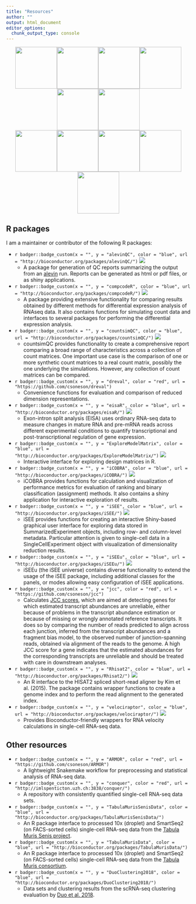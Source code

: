```yaml
---
title: "Resources"
author: ""
output: html_document
editor_options: 
  chunk_output_type: console
---
```


<center>
[![](stickers/alevinQC.png){width=3cm}](https://bioconductor.org/packages/alevinQC/)[![](stickers/ARMOR.png){width=3cm}](https://github.com/csoneson/ARMOR)[![](stickers/countsimQC.png){width=3cm}](https://bioconductor.org/packages/countsimQC/)[![](stickers/einprot.png){width=3cm}](https://github.com/fmicompbio/einprot)[![](stickers/eisaR.png){width=3cm}](https://bioconductor.org/packages/eisaR/)[![](stickers/emm_logo.png){width=3cm}](https://bioconductor.org/packages/ExploreModelMatrix/)
</center>
<center>
[![](stickers/iCOBRA.png){width=3cm}](https://bioconductor.org/packages/iCOBRA/)[![](stickers/iSEE.png){width=3cm}](https://bioconductor.org/packages/iSEE/)[![](stickers/mutscan.png){width=3cm}](https://github.com/fmicompbio/mutscan)[![](stickers/sketchR.png){width=3cm}](https://github.com/csoneson/sketchR)[![](stickers/velociraptor_sticker.png){width=3cm}](https://bioconductor.org/packages/velociraptor/)
</center>


## R packages

I am a maintainer or contributor of the following R packages:

- `r badger::badge_custom(x = "", y = "alevinQC", color = "blue", url = "http://bioconductor.org/packages/alevinQC/")` <img src="https://bioconductor.org/shields/years-in-bioc/alevinQC.svg">
  - A package for generation of QC reports summarizing the output from an [alevin](https://salmon.readthedocs.io/en/latest/alevin.html) run. Reports can be generated as html or pdf files, or as shiny applications.
- `r badger::badge_custom(x = "", y = "compcodeR", color = "blue", url = "http://bioconductor.org/packages/compcodeR/")` <img src="https://bioconductor.org/shields/years-in-bioc/compcodeR.svg">
  - A package providing extensive functionality for comparing results obtained by different methods for differential expression analysis of RNAseq data. It also contains functions for simulating count data and interfaces to several packages for performing the differential expression analysis.
- `r badger::badge_custom(x = "", y = "countsimQC", color = "blue", url = "http://bioconductor.org/packages/countsimQC/")` <img src="https://bioconductor.org/shields/years-in-bioc/countsimQC.svg"> 
  - countsimQC provides functionality to create a comprehensive report comparing a broad range of characteristics across a collection of count matrices. One important use case is the comparison of one or more synthetic count matrices to a real count matrix, possibly the one underlying the simulations. However, any collection of count matrices can be compared.
- `r badger::badge_custom(x = "", y = "dreval", color = "red", url = "https://github.com/csoneson/dreval")`
  - Convenience functions for evaluation and comparison of reduced dimension representations.
- `r badger::badge_custom(x = "", y = "eisaR", color = "blue", url = "http://bioconductor.org/packages/eisaR/")` <img src="https://bioconductor.org/shields/years-in-bioc/eisaR.svg"> 
  - Exon-intron split analysis (EISA) uses ordinary RNA-seq data to measure
    changes in mature RNA and pre-mRNA reads across different experimental conditions
    to quantify transcriptional and post-transcriptional regulation of gene expression.
- `r badger::badge_custom(x = "", y = "ExploreModelMatrix", color = "blue", url = "http://bioconductor.org/packages/ExploreModelMatrix/")` <img src="https://bioconductor.org/shields/years-in-bioc/ExploreModelMatrix.svg"> 
  - Interactive interface for exploring design matrices in R.
- `r badger::badge_custom(x = "", y = "iCOBRA", color = "blue", url = "http://bioconductor.org/packages/iCOBRA/")` <img src="https://bioconductor.org/shields/years-in-bioc/iCOBRA.svg">
  - iCOBRA provides functions for calculation and visualization of performance metrics for evaluation of ranking and binary classification (assignment) methods. It also contains a shiny application for interactive exploration of results.
- `r badger::badge_custom(x = "", y = "iSEE", color = "blue", url = "http://bioconductor.org/packages/iSEE/")` <img src="https://bioconductor.org/shields/years-in-bioc/iSEE.svg">
  - iSEE provides functions for creating an interactive Shiny-based graphical user interface for exploring data stored in SummarizedExperiment objects, including row- and column-level metadata. Particular attention is given to single-cell data in a SingleCellExperiment object with visualization of dimensionality reduction results.
- `r badger::badge_custom(x = "", y = "iSEEu", color = "blue", url = "http://bioconductor.org/packages/iSEEu/")` <img src="https://bioconductor.org/shields/years-in-bioc/iSEEu.svg">
  - iSEEu (the iSEE universe) contains diverse functionality to extend 
    the usage of the iSEE package, including additional classes for the panels, 
    or modes allowing easy configuration of iSEE applications.
- `r badger::badge_custom(x = "", y = "jcc", color = "red", url = "https://github.com/csoneson/jcc")`
  - Calculates [JCC scores](http://www.life-science-alliance.org/content/2/1/e201800175.abstract), which are aimed at detecting genes for which estimated transcript abundances are unreliable, either because of problems in the transcript abundance estimation or because of missing or wrongly annotated reference transcripts. It does so by comparing the number of reads predicted to align across each junction, inferred from the transcript abundances and a fragment bias model, to the observed number of junction-spanning reads, obtained via alignment of the reads to the genome. A high JCC score for a gene indicates that the estimated abundances for the corresponding transcripts are unreliable and should be treated with care in downstream analyses.
- `r badger::badge_custom(x = "", y = "Rhisat2", color = "blue", url = "http://bioconductor.org/packages/Rhisat2/")` <img src="https://bioconductor.org/shields/years-in-bioc/Rhisat2.svg">
  - An R interface to the HISAT2 spliced short-read aligner by Kim et al. (2015). The package contains wrapper functions to create a genome index and to perform the read alignment to the generated index.
- `r badger::badge_custom(x = "", y = "velociraptor", color = "blue", url = "http://bioconductor.org/packages/velociraptor/")` <img src="https://bioconductor.org/shields/years-in-bioc/velociraptor.svg">
  - Provides Bioconductor-friendly wrappers for RNA velocity calculations in single-cell RNA-seq data. 

## Other resources

- `r badger::badge_custom(x = "", y = "ARMOR", color = "red", url = "https://github.com/csoneson/ARMOR")`
  - A lightweight Snakemake workflow for preprocessing and statistical analysis of RNA-seq data.
- `r badger::badge_custom(x = "", y = "conquer", color = "red", url = "http://imlspenticton.uzh.ch:3838/conquer/")`
  - A repository with consistently quantified single-cell RNA-seq data sets.
- `r badger::badge_custom(x = "", y = "TabulaMurisSenisData", color = "blue", url = "http://bioconductor.org/packages/TabulaMurisSenisData/")` 
  - An R package interface to processed 10x (droplet) and SmartSeq2 (on FACS-sorted cells) single-cell RNA-seq data from the [Tabula Muris Senis project](https://tabula-muris-senis.ds.czbiohub.org/).
- `r badger::badge_custom(x = "", y = "TabulaMurisData", color = "blue", url = "http://bioconductor.org/packages/TabulaMurisData/")` 
  - An R package interface to processed 10x (droplet) and SmartSeq2 (on FACS-sorted cells) single-cell RNA-seq data from the [Tabula Muris consortium](http://tabula-muris.ds.czbiohub.org/).
- `r badger::badge_custom(x = "", y = "DuoClustering2018", color = "blue", url = "http://bioconductor.org/packages/DuoClustering2018/")` 
  - Data sets and clustering results from the scRNA-seq clustering evaluation by [Duo et al. 2018](https://f1000research.com/articles/7-1141/v2).
